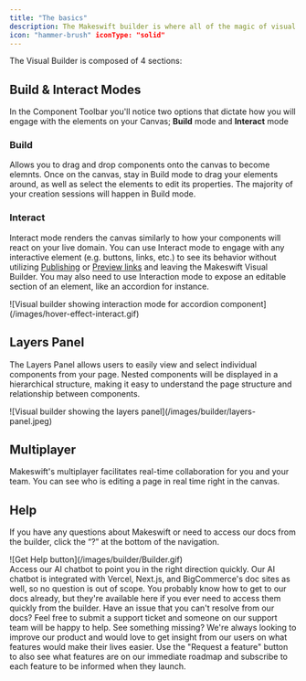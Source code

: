 ```yaml
---
title: "The basics"
description: The Makeswift builder is where all of the magic of visual editing happens. It allows you to visually create and update enterprise-grade web experiences with intuitive tools at your disposal. Design beautiful layouts and easily customize your site to match your brand with bespoke components. What you see is what you get with the Makeswift Builder.
icon: "hammer-brush" iconType: "solid"
---
```



The Visual Builder is composed of 4 sections:

<VisualBuilderOverview />

## Build & Interact Modes

In the Component Toolbar you'll notice two options that dictate how you will engage with the elements on your Canvas; **Build** mode and **Interact** mode

### Build

Allows you to drag and drop components onto the canvas to become elemnts. Once on the canvas, stay in Build mode to drag your elements around, as well as select the elements to edit its properties. The majority of your creation sessions will happen in Build mode.

### Interact

Interact mode renders the canvas similarly to how your components will react on your live domain. You can use Interact mode to engage with any interactive element (e.g. buttons, links, etc.) to see its behavior without utilizing [Publishing](/product/publishing) or [Preview links](/product/publishing#previewing) and leaving the Makeswift Visual Builder. You may also need to use Interaction mode to expose an editable section of an element, like an accordion for instance.

<Frame>
  ![Visual builder showing interaction mode for accordion
  component](/images/hover-effect-interact.gif)
</Frame>

## Layers Panel

The Layers Panel allows users to easily view and select individual components from your page. Nested components will be displayed in a hierarchical structure, making it easy to understand the page structure and relationship between components.

<Frame>
  ![Visual builder showing the layers panel](/images/builder/layers-panel.jpeg)
</Frame>

## Multiplayer

Makeswift's multiplayer facilitates real-time collaboration for you and your team. You can see who is editing a page in real time right in the canvas.

## Help

If you have any questions about Makeswift or need to access our docs from the builder, click the “?” at the bottom of the navigation.

<Frame>![Get Help button](/images/builder/Builder.gif)</Frame>
<br />
<AccordionGroup>
  <Accordion title="Get help" icon="life-ring">
    Access our AI chatbot to point you in the right direction quickly. Our AI
    chatbot is integrated with Vercel, Next.js, and BigCommerce's doc sites as
    well, so no question is out of scope.
  </Accordion>
  <Accordion title="View docs" icon="book">
    You probably know how to get to our docs already, but they're available here
    if you ever need to access them quickly from the builder.
  </Accordion>
  <Accordion title="Email support" icon="envelope">
    Have an issue that you can't resolve from our docs? Feel free to submit a
    support ticket and someone on our support team will be happy to help.
  </Accordion>
  <Accordion title="Request a feature" icon="hand-point-up">
    See something missing? We're always looking to improve our product and would
    love to get insight from our users on what features would make their lives
    easier. Use the "Request a feature" button to also see what features are on
    our immediate roadmap and subscribe to each feature to be informed when they
    launch.
  </Accordion>
</AccordionGroup>
